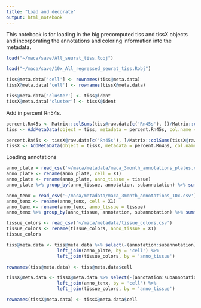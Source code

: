 ```yaml
---
title: "Load and decorate"
output: html_notebook
---
```


This notebook is for loading in the big precomputed tiss and tissX objects and incorporating the annotations and coloring information into the metadata.

```r
load("~/maca/save/All_seurat_tiss.Robj")

load("~/maca/save/10x_All_regressed_seurat_tiss.Robj")

tiss@meta.data['cell'] <- rownames(tiss@meta.data)
tissX@meta.data['cell'] <- rownames(tissX@meta.data)

tiss@meta.data['cluster'] <- tiss@ident
tissX@meta.data['cluster'] <- tissX@ident
```


Add in percent Rn54s.
```r
percent.Rn45s <- Matrix::colSums(tiss@raw.data[c('Rn45s'), ])/Matrix::colSums(tiss@raw.data)
tiss <- AddMetaData(object = tiss, metadata = percent.Rn45s, col.name = "percent.Rn45s")

percent.Rn45s <- tissX@raw.data[c('Rn45s'), ]/Matrix::colSums(tissX@raw.data)
tissX <- AddMetaData(object = tissX, metadata = percent.Rn45s, col.name = "percent.Rn45s")
```

Loading annotations
```r
anno_plate = read_csv('~/maca/metadata/maca_3month_annotations_plates.csv')
anno_plate <- rename(anno_plate, cell = X1)
anno_plate <- rename(anno_plate, anno_tissue = tissue)
anno_plate %>% group_by(anno_tissue, annotation, subannotation) %>% summarize(count = n())

anno_tenx = read_csv('~/maca/metadata/maca_3month_annotations_10x.csv')
anno_tenx <- rename(anno_tenx, cell = X1)
anno_tenx <- rename(anno_tenx, anno_tissue = tissue)
anno_tenx %>% group_by(anno_tissue, annotation, subannotation) %>% summarize(count = n())
```

```r
tissue_colors <- read_csv('~/maca/metadata/tissue_colors.csv')
tissue_colors <- rename(tissue_colors, anno_tissue = X1)
tissue_colors
```

```r
tiss@meta.data <- tiss@meta.data %>% select(-(annotation:subannotation)) %>% 
                   left_join(anno_plate, by = 'cell') %>%
                   left_join(tissue_colors, by = 'anno_tissue')

rownames(tiss@meta.data) <- tiss@meta.data$cell
```

```r
tissX@meta.data <- tissX@meta.data %>% select(-(annotation:subannotation)) %>% 
                   left_join(anno_tenx, by = 'cell') %>%
                   left_join(tissue_colors, by = 'anno_tissue')

rownames(tissX@meta.data) <- tissX@meta.data$cell
```



